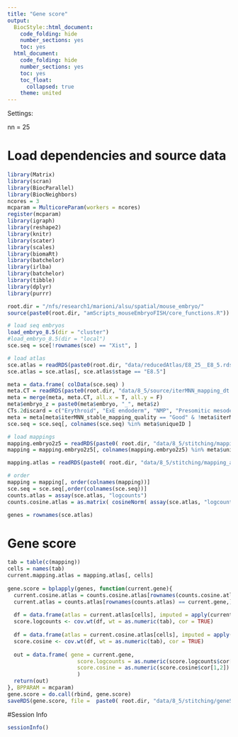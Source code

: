 ```yaml
---
title: "Gene score"
output:
  BiocStyle::html_document:
    code_folding: hide
    number_sections: yes
    toc: yes  
  html_document:
    code_folding: hide
    number_sections: yes
    toc: yes
    toc_float:
      collapsed: true
    theme: united
---
```


Settings:

nn = 25

# Load dependencies and source data

```r

library(Matrix)
library(scran)
library(BiocParallel)
library(BiocNeighbors)
ncores = 3
mcparam = MulticoreParam(workers = ncores)
register(mcparam)
library(igraph)
library(reshape2)
library(knitr)
library(scater)
library(scales)
library(biomaRt)
library(batchelor)
library(irlba)
library(batchelor)
library(tibble)
library(dplyr)
library(purrr)

root.dir = "/nfs/research1/marioni/alsu/spatial/mouse_embryo/"
source(paste0(root.dir, "amScripts_mouseEmbryoFISH/core_functions.R"))

# load seq embryos
load_embryo_8.5(dir = "cluster")
#load_embryo_8.5(dir = "local")
sce.seq = sce[!rownames(sce) == "Xist", ]

# load atlas 
sce.atlas = readRDS(paste0(root.dir, "data/reducedAtlas/E8_25__E8_5.rds"))
sce.atlas = sce.atlas[, sce.atlas$stage == "E8.5"]

meta = data.frame( colData(sce.seq) )
meta.CT = readRDS(paste0(root.dir, "data/8_5/source/iterMNN_mapping_dt.Rds"))
meta = merge(meta, meta.CT, all.x = T, all.y = F)
meta$embryo_z = paste0(meta$embryo, "_", meta$z)
CTs.2discard = c("Erythroid", "ExE endoderm", "NMP", "Presomitic mesoderm")
meta = meta[meta$iterMNN_stable_mapping_quality == "Good" & !meta$iterMNN_stable %in% CTs.2discard & meta$embryo_z == "embryo2_5", ]
sce.seq = sce.seq[, colnames(sce.seq) %in% meta$uniqueID ]

# load mappings
mapping.embryo2z5 = readRDS(paste0( root.dir, "data/8_5/stitching/mapping_seq2atlas_embryo2z5_libsize.rds"))
mapping = mapping.embryo2z5[, colnames(mapping.embryo2z5) %in% meta$uniqueID ]

mapping.atlas = readRDS(paste0( root.dir, "data/8_5/stitching/mapping_atlas2atlas.rds"))

# order
mapping = mapping[, order(colnames(mapping))]
sce.seq = sce.seq[,order(colnames(sce.seq))]
counts.atlas = assay(sce.atlas, "logcounts")
counts.cosine.atlas = as.matrix( cosineNorm( assay(sce.atlas, "logcounts")))

genes = rownames(sce.atlas)


```

# Gene score

```r


tab = table(c(mapping))
cells = names(tab) 
current.mapping.atlas = mapping.atlas[, cells]
  
gene.score = bplapply(genes, function(current.gene){
  current.cosine.atlas = counts.cosine.atlas[rownames(counts.cosine.atlas) == current.gene,]
  current.atlas = counts.atlas[rownames(counts.atlas) == current.gene,]
    
  df = data.frame(atlas = current.atlas[cells], imputed = apply(current.mapping.atlas, 2, function(x) mean(current.atlas[x]) ) ) 
  score.logcounts <- cov.wt(df, wt = as.numeric(tab), cor = TRUE)
  
  df = data.frame(atlas = current.cosine.atlas[cells], imputed = apply(current.mapping.atlas , 2, function(x) mean(current.cosine.atlas[x]) ) )
  score.cosine <- cov.wt(df, wt = as.numeric(tab), cor = TRUE)
      
  out = data.frame( gene = current.gene, 
                      score.logcounts = as.numeric(score.logcounts$cor[1,2]), 
                      score.cosine = as.numeric(score.cosine$cor[1,2])
                      )
  return(out)
}, BPPARAM = mcparam)
gene.score = do.call(rbind, gene.score)
saveRDS(gene.score, file =  paste0( root.dir, "data/8_5/stitching/geneScore_imputation_embryo2z5.rds"))


```



#Session Info

```r

sessionInfo()

```
